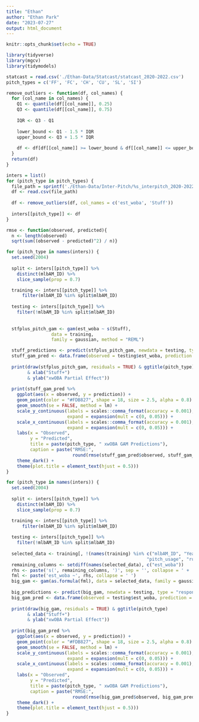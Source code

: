 ```yaml
---
title: "Ethan"
author: "Ethan Park"
date: "2023-07-27"
output: html_document
---
```


```r
knitr::opts_chunk$set(echo = TRUE)
```

```r
library(tidyverse)
library(mgcv)
library(tidymodels)
```

```r
statcast = read.csv('./Ethan-Data/Statcast/statcast_2020-2022.csv')
pitch_types = c('FF', 'FC', 'CH', 'CU', 'SL', 'SI')

remove_outliers <- function(df, col_names) {
  for (col_name in col_names) {
    Q1 <- quantile(df[[col_name]], 0.25)
    Q3 <- quantile(df[[col_name]], 0.75)
    
    IQR <- Q3 - Q1
    
    lower_bound <- Q1 - 1.5 * IQR
    upper_bound <- Q3 + 1.5 * IQR
    
    df <- df[df[[col_name]] >= lower_bound & df[[col_name]] <= upper_bound, ]
  }
  return(df)
}

inters = list()
for (pitch_type in pitch_types) {
  file_path = sprintf('./Ethan-Data/Inter-Pitch/%s_interpitch_2020-2022.csv', pitch_type)
  df <- read.csv(file_path)
  
  df <- remove_outliers(df, col_names = c('est_woba', 'Stuff'))
  
  inters[[pitch_type]] <- df
}
```

```r
rmse <- function(observed, predicted){
  n <- length(observed)
  sqrt(sum((observed - predicted)^2) / n)}
```

```r
for (pitch_type in names(inters)) {
  set.seed(2004)
  
  split <- inters[[pitch_type]] %>%
    distinct(mlbAM_ID) %>% 
    slice_sample(prop = 0.7)

  training <- inters[[pitch_type]] %>% 
      filter(mlbAM_ID %in% split$mlbAM_ID)
    
  testing <- inters[[pitch_type]] %>% 
    filter(!mlbAM_ID %in% split$mlbAM_ID)
  
  
  stfplus_pitch_gam <- gam(est_woba ~ s(Stuff), 
                 data = training, 
                 family = gaussian, method = "REML")

  stuff_predictions <- predict(stfplus_pitch_gam, newdata = testing, type = "response")
  stuff_gam_pred <- data.frame(observed = testing$est_woba, prediction = stuff_predictions)
  
  print(draw(stfplus_pitch_gam, residuals = TRUE) & ggtitle(pitch_type) 
        & xlab("Stuff+") 
        & ylab("xwOBA Partial Effect"))
  
  print(stuff_gam_pred %>% 
    ggplot(aes(x = observed, y = prediction)) +
    geom_point(color = "#FDB827", shape = 18, size = 2.5, alpha = 0.8) +
    geom_smooth(se = FALSE, method = lm) +
    scale_y_continuous(labels = scales::comma_format(accuracy = 0.001),
                       expand = expansion(mult = c(0, 0.05))) +
    scale_x_continuous(labels = scales::comma_format(accuracy = 0.001),
                       expand = expansion(mult = c(0, 0.05))) +
    labs(x = "Observed",
         y = "Predicted",
         title = paste(pitch_type, " xwOBA GAM Predictions"),
         caption = paste("RMSE:",
                         round(rmse(stuff_gam_pred$observed, stuff_gam_pred$prediction), 4))) +
    theme_dark() +
    theme(plot.title = element_text(hjust = 0.5)))
}
```

```r
for (pitch_type in names(inters)) {
  set.seed(2004)
  
  split <- inters[[pitch_type]] %>%
    distinct(mlbAM_ID) %>% 
    slice_sample(prop = 0.7)

  training <- inters[[pitch_type]] %>% 
      filter(mlbAM_ID %in% split$mlbAM_ID)
    
  testing <- inters[[pitch_type]] %>% 
    filter(!mlbAM_ID %in% split$mlbAM_ID)
  
  selected_data <- training[, !(names(training) %in% c("mlbAM_ID", "Year", "player_name",
                                                     "pitch_usage", "run_value_per_100", "index"))]
  remaining_columns <- setdiff(names(selected_data), c("est_woba"))
  rhs <- paste('s(', remaining_columns, ')', sep = '', collapse = ' + ')
  fml <- paste('est_woba ~', rhs, collapse = ' ')
  big_gam <- gam(as.formula(fml), data = selected_data, family = gaussian, method = "REML")
  
  big_predictions <- predict(big_gam, newdata = testing, type = "response")
  big_gam_pred <- data.frame(observed = testing$est_woba, prediction = big_predictions)
  
  print(draw(big_gam, residuals = TRUE) & ggtitle(pitch_type) 
        & xlab("Stuff+") 
        & ylab("xwOBA Partial Effect"))
  
  print(big_gam_pred %>% 
    ggplot(aes(x = observed, y = prediction)) +
    geom_point(color = "#FDB827", shape = 18, size = 2.5, alpha = 0.8) +
    geom_smooth(se = FALSE, method = lm) +
    scale_y_continuous(labels = scales::comma_format(accuracy = 0.001),
                       expand = expansion(mult = c(0, 0.05))) +
    scale_x_continuous(labels = scales::comma_format(accuracy = 0.001),
                       expand = expansion(mult = c(0, 0.05))) +
    labs(x = "Observed",
         y = "Predicted",
         title = paste(pitch_type, " xwOBA GAM Predictions"),
         caption = paste("RMSE:",
                         round(rmse(big_gam_pred$observed, big_gam_pred$prediction), 4))) +
    theme_dark() +
    theme(plot.title = element_text(hjust = 0.5)))
}
```
